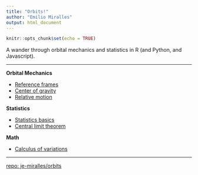 ```yaml
---
title: "Orbits!"
author: "Emilio Miralles"
output: html_document
---
```


```r
knitr::opts_chunk$set(echo = TRUE)
```

A wander through orbital mechanics and statistics in R (and Python, and Javascript).

***

**Orbital Mechanics**

- [Reference frames](./frames.html)
- [Center of gravity](./center.html)
- [Relative motion](./relative.html)

**Statistics**

- [Statistics basics](./stat_base.html)
- [Central limit theorem](./central_limit.html)

**Math**

- [Calculus of variations](./landau.html)

***

[repo: je-miralles/orbits](https://github.com/je-miralles/orbits)
